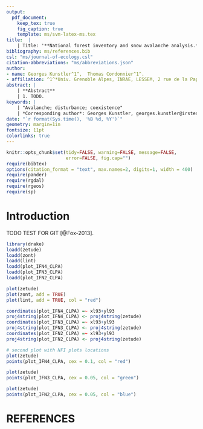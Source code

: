 ```yaml
---
output:
  pdf_document:
    keep_tex: true
    fig_caption: true
    template: ms/svm-latex-ms.tex
title:  |
    | Title: '**National forest inventory and snow avalanche analysis.**' 
bibliography: ms/references.bib
csl: "ms/journal-of-ecology.csl"
citation-abbreviations: "ms/abbreviations.json"
author:
- name: Georges Kunstler^1^,  Thomas Cordonnier^1^.
- affiliation: ^1^*Univ. Grenoble Alpes, INRAE, LESSEM, 2 rue de la Papeterie-BP 76, F-38402 St-Martin-d'Hères, France.* 
abstract: |
    | **Abstract** 
    | 1. TODO.
keywords: | 
    | "Avalanche; disturbance; coexistence"
    | *Corresponding author*: Georges Kunstler, georges.kunstler@irstea.fr, +33 4 76 76 27 61,  2 Rue de la Papeterie, 38402 Saint-Martin-d'Heres
date: "`r format(Sys.time(), '%B %d, %Y')`"
geometry: margin=1in
fontsize: 11pt
colorlinks: true
---
```



```r
knitr::opts_chunk$set(tidy=FALSE, warning=FALSE, message=FALSE,
                      error=FALSE, fig.cap="")
require(bibtex)
options(citation_format = "text", max.names=2, digits=1, width = 400)
require(pander)
require(rgdal)
require(rgeos)
require(sp)
```

# Introduction 

TODO TEST FOR GIT [@Fox-2013]. 

```r
library(drake)
loadd(zetude)
loadd(zont)
loadd(lint)
loadd(plot_IFN4_CLPA)
loadd(plot_IFN3_CLPA)
loadd(plot_IFN2_CLPA)

plot(zetude)
plot(zont, add = TRUE)
plot(lint, add = TRUE, col = "red")

coordinates(plot_IFN4_CLPA) =~ xl93+yl93
proj4string(plot_IFN4_CLPA) <- proj4string(zetude)
coordinates(plot_IFN3_CLPA) =~ xl93+yl93
proj4string(plot_IFN3_CLPA) <- proj4string(zetude)
coordinates(plot_IFN2_CLPA) =~ xl93+yl93
proj4string(plot_IFN2_CLPA) <- proj4string(zetude) 

# second plot with NFI plots locations
plot(zetude)
points(plot_IFN4_CLPA, cex = 0.1, col = "red")

plot(zetude)
points(plot_IFN3_CLPA, cex = 0.05, col = "green")

plot(zetude)
points(plot_IFN2_CLPA, cex = 0.05, col = "blue")


```


# REFERENCES

